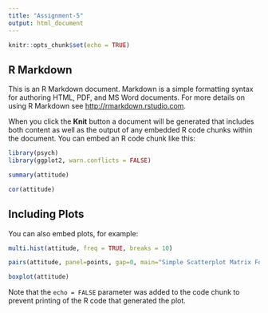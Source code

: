 ```yaml
---
title: "Assignment-5"
output: html_document
---
```


```r
knitr::opts_chunk$set(echo = TRUE)
```

## R Markdown

This is an R Markdown document. Markdown is a simple formatting syntax for authoring HTML, PDF, and MS Word documents. For more details on using R Markdown see <http://rmarkdown.rstudio.com>.

When you click the **Knit** button a document will be generated that includes both content as well as the output of any embedded R code chunks within the document. You can embed an R code chunk like this:

```r
library(psych)
library(ggplot2, warn.conflicts = FALSE)
```

```r
summary(attitude)
```

```r
cor(attitude)
```

## Including Plots

You can also embed plots, for example:

```r
multi.hist(attitude, freq = TRUE, breaks = 10)
```

```r
pairs(attitude, panel=points, gap=0, main="Simple Scatterplot Matrix For Attitude dataset")

```


```r
boxplot(attitude)
```

Note that the `echo = FALSE` parameter was added to the code chunk to prevent printing of the R code that generated the plot.
